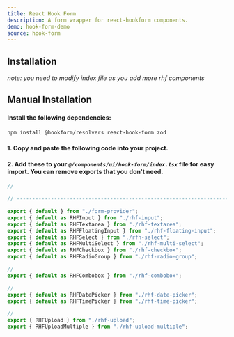 ```yaml
---
title: React Hook Form
description: A form wrapper for react-hookform components.
demo: hook-form-demo
source: hook-form
---
```


## Installation
*note: you need to modify index file as you add more rhf components*
<ComponentInstallation name="form-provider" />

## Manual Installation
#### Install the following dependencies:
```bash
npm install @hookform/resolvers react-hook-form zod
```

#### 1. Copy and paste the following code into your project.

<ComponentSource name="rhf-form" filePath="@/components/ui/hook-form/form-provider.tsx"/>

#### 2. Add these to your *`@/components/ui/hook-form/index.tsx`* file for easy import. You can remove exports that you don't need.
```ts
//

// ----------------------------------------------------------------------

export { default } from "./form-provider";
export { default as RHFInput } from "./rhf-input";
export { default as RHFTextarea } from "./rhf-textarea";
export { default as RHFFloatingInput } from "./rhf-floating-input";
export { default as RHFSelect } from "./rfh-select";
export { default as RHFMultiSelect } from "./rhf-multi-select";
export { default as RHFCheckbox } from "./rhf-checkbox";
export { default as RHFRadioGroup } from "./rhf-radio-group";

//
export { default as RHFCombobox } from "./rhf-combobox";

//
export { default as RHFDatePicker } from "./rhf-date-picker";
export { default as RHFTimePicker } from "./rhf-time-picker";

//
export { RHFUpload } from "./rhf-upload";
export { RHFUploadMultiple } from "./rhf-upload-multiple";
```